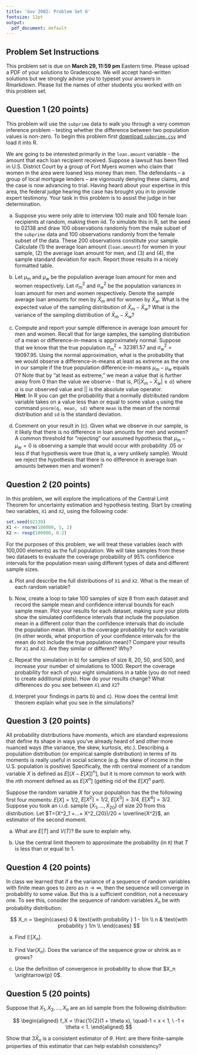 ```yaml
---
title: 'Gov 2002: Problem Set 6'
fontsize: 12pt
output:
  pdf_document: default
---
```



## Problem Set Instructions 

This problem set is due on **March 29, 11:59 pm** Eastern time. Please upload a PDF of your solutions to Gradescope. We will accept hand-written solutions but we strongly advise you to typeset your answers in Rmarkdown. Please list the names of other students you worked with on this problem set. 

## Question 1 (20 points)

This problem will use the `subprime` data to walk you through a very common inference problem - testing whether the difference between two population values is non-zero. To begin this problem first [download `subprime.csv`](http://gov2002.mattblackwell.org/data/subprime.csv) and load it into R. 

We are going to be interested primarily in the `loan.amount` variable - the amount that each loan recipient received. Suppose a lawsuit has been filed in U.S. District Court by a group of Fort Myers women who claim that women in the area were loaned less money than men. The defendants -- a group of local mortgage lenders -- are vigorously denying these claims, and the case is now advancing to trial. Having heard about your expertise in this area, the federal judge hearing the case has brought you in to provide expert testimony. Your task in this problem is to assist the judge in her determination.

a. Suppose you were only able to interview $100$ male and $100$ female loan recipients at random, making them iid. To simulate this in R, set the seed to 02138 and draw $100$ observations randomly from the male subset of the `subprime` data and $100$ observations randomly from the female subset of the data. These $200$ observations constitute your sample. Calculate (1) the average loan amount (`loan.amount`) for women in your sample, (2) the average loan amount for men, and (3) and (4), the sample standard deviation for each. Report those results in a nicely formatted table.

b. Let $\mu_{m}$ and $\mu_{w}$ be the population average loan amount for men and women respectively. Let $\sigma^2_{m}$ and $\sigma^2_{w}$ be the population variances in loan amount for men and women respectively. Denote the sample average loan amounts for men by $\bar{X}_{m}$ and for women by $\bar{X}_{w}$. What is the expected value of the sampling distribution of $\bar{X}_{m} - \bar{X}_{w}$? What is the variance of the sampling distribution of $\bar{X}_{m} - \bar{X}_{w}$?

c. Compute and report your sample difference in average loan amount for men and women. Recall that for large samples, the sampling distribution of a mean or difference-in-means is approximately normal. Suppose that we know that the true population $\sigma^2_{m} = 32381.57$ and $\sigma^2_{w} = 19097.95$. Using the normal approximation, what is the probability that we would observe a difference-in-means at least as extreme as the one in our sample if the true population difference-in-means $\mu_{m} - \mu_{w}$ equals 0? Note that by "at least as extreme," we mean a value that is further away from $0$ than the value we observe - that is, $P(|\bar{X}_{m} - \bar{X}_{w}| \ge \alpha)$ where $\alpha$ is our observed value and $||$ is the absolute value operator.  
**Hint**: In R you can get the probability that a normally distributed random variable takes on a value less than or equal to some value `q` using the command `pnorm(q, mean, sd)` where `mean` is the mean of the normal distribution and `sd` is the standard deviation.

d. Comment on your result in (c). Given what we observe in our sample, is it likely that there is no difference in loan amounts for men and women? A common threshold for "rejecting" our assumed hypothesis that $\mu_{m} - \mu_{w} = 0$ is observing a sample that would occur with probability $.05$ or less if that hypothesis were true (that is, a very unlikely sample). Would we reject the hypothesis that there is no difference in average loan amounts between men and women?  













## Question 2 (20 points)

In this problem, we will explore the implications of the Central Limit Theorem for uncertainty estimation and hypothesis testing. Start by creating two variables, `X1` and `X2`, using the following code:

```r
set.seed(02139)
X1 <- rnorm(100000, 5, 2)
X2 <- rexp(100000, 0.2)
```

For the purposes of this problem, we will treat these variables (each with 100,000 elements) as the full population. We will take samples from these two datasets to evaluate the coverage probability of 95\% confidence intervals for the population mean using different types of data and different sample sizes.

a. Plot and describe the full distributions of `X1` and `X2`. What is the mean of each random variable?

b. Now, create a loop to take 100 samples of size 8 from each dataset and record the sample mean and confidence interval bounds for each sample mean. Plot your results for each dataset, making sure your plots show the simulated confidence intervals that \textit{do not} include the population mean in a different color than the confidence intervals that do include the population mean. What is the coverage probability for each variable (in other words, what proportion of your confidence intervals for the mean do not include the true population mean)?  Compare your results for `X1` and `X2`. Are they similar or different? Why?

c. Repeat the simulation in b) for samples of size 8, 20, 50, and 500, and increase your number of simulations to 1000. Report the coverage probability for each of your eight simulations in a table (you do not need to create additional plots).  How do your results change?  What differences do you see between `X1` and `X2`?

d. Interpret your findings in parts b) and c). How does the central limit theorem explain what you see in the simulations?










































## Question 3 (20 points)

All probability distributions have *moments*, which are standard expressions that define its shape in ways you've already heard of and other more nuanced ways (the variance, the skew, kurtosis, etc.). Describing a population distribution (or empirical sample distribution) in terms of its moments is really useful in social science (e.g. the skew of income in the U.S. population is positive) Specifically, the $n$th central moment of a random variable $X$ is defined as $E[(X-E[X])^n]$, but it is more common to work with the $n$th moment defined as as $E[X^n]$ (getting rid of the $E[X]^n$ part).

Suppose the random variable $X$ for your population has the the following first four moments: $E[X]=1/2$, $E[X^2]=1/2$, $E[X^3]=3/4$, $E[X^4]=3/2$. Suppose you took an i.i.d. sample $\{X_1,\ldots,X_{20}\}$ of size 20 from this distribution. Let $T=(X^2_1 +...+ X^2_{20})/20 = \overline{X^2}$, an estimator of the second moment. 

a. What are $E[T]$ and $V(T)$? Be sure to explain why.

b. Use the central limit theorem to approximate the probability (in `R`) that $T$ is less than or equal to 1.







## Question 4 (20 points)

In class we learned that if a the variance of a sequence of random variables with finite mean goes to zero as $n\to\infty$, then the sequence will converge in probability to some value. But this is a sufficient condition, not a necessary one. To see this, consider the sequence of random variables $X_n$ be with probability distribution: 

$$
X_n = 
\begin{cases}
0 & \text{with probability    }  1 - 1/n \\
n & \text{with probability    } 1/n \\
\end{cases}
$$


(a) Find $\mathbb{E}[X_n]$.

(b) Find $\text{Var}(X_n)$. Does the variance of the sequence grow or shrink as $n$ grows?

(c) Use the definition of convergence in probability to show that $X_n \xrightarrow{p} 0$. 






## Question 5 (20 points)

Suppose that $X_1, X_2, ..., X_n$ are an iid sample from the following distribution:

$$
\begin{aligned}
f_X = \frac{1}{2}(1 + \theta x), \quad-1 < x < 1, \ -1 < \theta < 1.
\end{aligned}
$$

Show that $3\bar{X}_n$ is a consistent estimator of $\theta$. Hint: are there finite-sample properties of this estimator that can help establish consistency?










